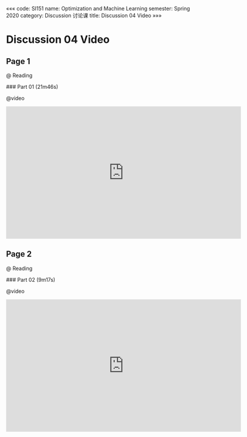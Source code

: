 «««
code: SI151
name: Optimization and Machine Learning
semester: Spring 2020
category: Discussion 讨论课
title: Discussion 04 Video
»»»

# Discussion 04 Video

## Page 1

@ Reading

<div class="markdown-body">
### Part 01 (21m46s)
</div>

@video

<iframe src="https://watchsb.com/e/svns6qlu4lvv.html" frameborder=0 marginwidth=0 marginheight=0 scrolling=no width=640 height=360 allowfullscreen></iframe>


## Page 2

@ Reading

<div class="markdown-body">
### Part 02 (9m17s)
</div>

@video

<iframe src="https://watchsb.com/e/fsgraq1h4r4v.html" frameborder=0 marginwidth=0 marginheight=0 scrolling=no width=640 height=360 allowfullscreen></iframe>


